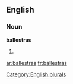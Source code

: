 ==English==

===Noun===
'''ballestras'''

# {{plural of|[[ballestra]]}}

[[Category:English plurals]]

[[ar:ballestras]]
[[fr:ballestras]]
